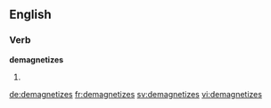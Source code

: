 
==English==

===Verb===
'''demagnetizes'''

# {{en-third-person singular of|demagnetize}}

[[de:demagnetizes]]
[[fr:demagnetizes]]
[[sv:demagnetizes]]
[[vi:demagnetizes]]